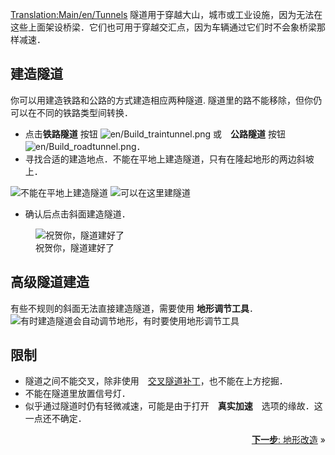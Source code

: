 [[Translation:Main/en/Tunnels]]{{en/-}}{{zh/教程}}
隧道用于穿越大山，城市或工业设施，因为无法在这些上面架设桥梁．它们也可用于穿越交汇点，因为车辆通过它们时不会象桥梁那样减速．

==建造隧道==
你可以用建造铁路和公路的方式建造相应两种隧道. 隧道里的路不能移除，但你仍可以在不同的铁路类型间转换．
* 点击'''铁路隧道''' 按钮 [[File:en/Build traintunnel.png]] 或　'''公路隧道''' 按钮 [[File:en/Build roadtunnel.png]]．
* 寻找合适的建造地点．不能在平地上建造隧道，只有在隆起地形的两边斜坡上．
[[File:en/Tunnel try.png|none|frame|不能在平地上建造隧道]]
[[File:en/Tunnel prepare first.png|none|frame|可以在这里建隧道]]
* 确认后点击斜面建造隧道．
[[File:en/Tunnel built first.png|none|frame|祝贺你，隧道建好了]]

==高级隧道建造==
有些不规则的斜面无法直接建造隧道，需要使用 '''地形调节工具'''．
[[File:en/Tunnel prepare second.png|none|frame|有时建造隧道会自动调节地形，有时要使用地形调节工具]]

==限制==
* 隧道之间不能交叉，除非使用　[[Main/en/Crossing tunnels|交叉隧道补丁]]，也不能在上方挖掘．
* 不能在隧道里放置信号灯．
* 似乎通过隧道时仍有轻微减速，可能是由于打开　'''真实加速'''　选项的缘故．这一点还不确定．

<span style="float: right">[[Main/zh/教程/地形改造|'''下一步''': 地形改造]] &raquo;</span>